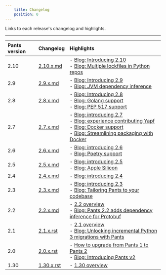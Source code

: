 ```yaml
---
    title: Changelog
    position: 0
---
```


Links to each release's changelog and highlights.

---

| Pants version | Changelog                                                                                     | Highlights                                                                                                                                                                                                                                                                                                                                                     |
| :------------ | :-------------------------------------------------------------------------------------------- | :------------------------------------------------------------------------------------------------------------------------------------------------------------------------------------------------------------------------------------------------------------------------------------------------------------------------------------------------------------- |
| 2.10          | [2.10.x.md](https://github.com/pantsbuild/pants/blob/main/src/python/pants/notes/2.10.x.md)   | - [Blog: Introducing 2.10](https://blog.pantsbuild.org/pants-2-10/)<br/>- [Blog: Multiple lockfiles in Python repos](https://blog.pantsbuild.org/multiple-lockfiles-python/)                                                                                                                                                                                   |
| 2.9           | [2.9.x.md](https://github.com/pantsbuild/pants/blob/main/src/python/pants/notes/2.9.x.md)     | - [Blog: Introducing 2.9](https://blog.pantsbuild.org/pants-2-9/)<br/>- [Blog: JVM dependency inference](https://blog.pantsbuild.org/automatically-unlocking-concurrent-builds-and-fine-grained-caching-on-the-jvm-with-dependency-inference/)                                                                                                                 |
| 2.8           | [2.8.x.md](https://github.com/pantsbuild/pants/blob/main/src/python/pants/notes/2.8.x.md)     | - [Blog: Introducing 2.8](https://blog.pantsbuild.org/introducing-pants-2-8/)<br/>- [Blog: Golang support](https://blog.pantsbuild.org/golang-support-pants-28/)<br/>- [Blog: PEP 517 support](https://blog.pantsbuild.org/pants-supports-pep-517/)                                                                                                            |
| 2.7           | [2.7.x.md](https://github.com/pantsbuild/pants/blob/main/src/python/pants/notes/2.7.x.md)     | - [Blog: introducing 2.7](https://blog.pantsbuild.org/introducing-pants-2-7/)<br/>- [Blog: experience contributing Yapf](https://blog.pantsbuild.org/contributing-yapf-support/)<br/>- [Blog: Docker support](https://blog.pantsbuild.org/docker-support/)<br/>- [Blog: Streamlining packaging with Docker](https://blog.pantsbuild.org/pants-pex-and-docker/) |
| 2.6           | [2.6.x.md](https://github.com/pantsbuild/pants/blob/main/src/python/pants/notes/2.6.x.md)     | - [Blog: introducing 2.6](https://blog.pantsbuild.org/introducing-pants-2-6/)<br/>- [Blog: Poetry support](https://blog.pantsbuild.org/poetry-support-for-pants-2-6/)                                                                                                                                                                                          |
| 2.5           | [2.5.x.md](https://github.com/pantsbuild/pants/blob/main/src/python/pants/notes/2.5.x.md)     | - [Blog: introducing 2.5](https://blog.pantsbuild.org/introducing-pants-2-5/)<br/>- [Blog: Apple Silicon](https://blog.pantsbuild.org/how-we-added-apple-silicon-support-to-pants/)                                                                                                                                                                            |
| 2.4           | [2.4.x.md](https://github.com/pantsbuild/pants/blob/main/src/python/pants/notes/2.4.x.md)     | - [Blog: introducing 2.4](https://blog.pantsbuild.org/introducing-pants-build-2-4-0/)                                                                                                                                                                                                                                                                          |
| 2.3           | [2.3.x.md](https://github.com/pantsbuild/pants/blob/main/src/python/pants/notes/2.3.x.md)     | - [Blog: introducing 2.3](https://blog.pantsbuild.org/introducing-pants-2-3-0/)<br/>- [Blog: Tailoring Pants to your codebase](https://blog.pantsbuild.org/tailoring-pants-to-your-codebase/)                                                                                                                                                                  |
| 2.2           | [2.2.x.md](https://github.com/pantsbuild/pants/blob/main/src/python/pants/notes/2.2.x.md)     | - [2.2 overview](doc:release-notes-2-2)<br/>- [Blog: Pants 2.2 adds dependency inference for Protobuf](https://blog.pantsbuild.org/pants-2-2-adds-dependency-inference-for-protobuf/)                                                                                                                                                                          |
| 2.1           | [2.1.x.rst](https://github.com/pantsbuild/pants/blob/main/src/python/pants/notes/2.1.x.rst)   | - [2.1 overview](doc:release-notes-2-1)<br/>- [Blog: Unlocking incremental Python 3 migrations with Pants](https://blog.pantsbuild.org/python-3-migrations/)                                                                                                                                                                                                   |
| 2.0           | [2.0.x.rst](https://github.com/pantsbuild/pants/blob/main/src/python/pants/notes/2.0.x.rst)   | - [How to upgrade from Pants 1 to Pants 2](doc:how-to-upgrade-pants-2-0)<br/>- [Blog: Introducing Pants v2](https://blog.pantsbuild.org/introducing-pants-v2/)                                                                                                                                                                                                 |
| 1.30          | [1.30.x.rst](https://github.com/pantsbuild/pants/blob/main/src/python/pants/notes/1.30.x.rst) | - [1.30 overview](doc:release-notes-1-30)                                                                                                                                                                                                                                                                                                                      |
